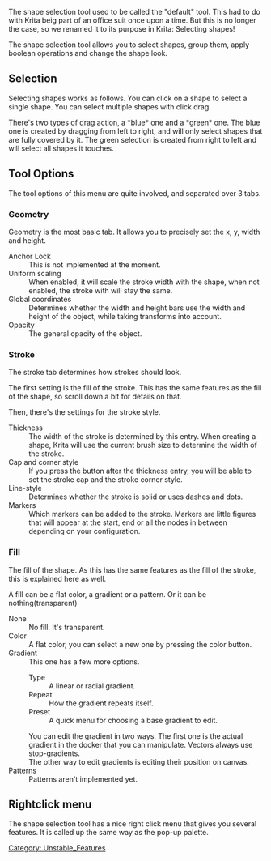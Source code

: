 {{ToolIcon|arrow}}

The shape selection tool used to be called the "default" tool. This had to do with Krita beig part of an office suit once upon a time. But this is no longer the case, so we renamed it to its purpose in Krita: Selecting shapes!

The shape selection tool allows you to select shapes, group them, apply boolean operations and change the shape look.

== Selection ==
Selecting shapes works as follows. You can click on a shape to select a single shape. You can select multiple shapes with click drag.

There's two types of drag action, a *blue* one and a *green* one. The blue one is created by dragging from left to right, and will only select shapes that are fully covered by it. The green selection is created from right to left and will select all shapes it touches.

== Tool Options ==
The tool options of this menu are quite involved, and separated over 3 tabs.

=== Geometry ===
Geometry is the most basic tab. It allows you to precisely set the x, y, width and height.

; Anchor Lock
: This is not implemented at the moment.
; Uniform scaling
: When enabled, it will scale the stroke width with the shape, when not enabled, the stroke with will stay the same.
; Global coordinates
: Determines whether the width and height bars use the width and height of the object, while taking transforms into account.
; Opacity
: The general opacity of the object.

=== Stroke ===
The stroke tab determines how strokes should look.

The first setting is the fill of the stroke. This has the same features as the fill of the shape, so scroll down a bit for details on that.

Then, there's the settings for the stroke style.

; Thickness
: The width of the stroke is determined by this entry. When creating a shape, Krita will use the current brush size to determine the width of the stroke.
; Cap and corner style
: If you press the button after the thickness entry, you will be able to set the stroke cap and the stroke corner style.
; Line-style
: Determines whether the stroke is solid or uses dashes and dots.
; Markers
: Which markers can be added to the stroke. Markers are little figures that will appear at the start, end or all the nodes in between depending on your configuration.

=== Fill ===
The fill of the shape. As this has the same features as the fill of the stroke, this is explained here as well.

A fill can be a flat color, a gradient or a pattern. Or it can be nothing(transparent)

; None
: No fill. It's transparent.
; Color
: A flat color, you can select a new one by pressing the color button.
; Gradient
: This one has a few more options.
:; Type
:: A linear or radial gradient.
:; Repeat
:: How the gradient repeats itself.
:; Preset
:: A quick menu for choosing a base gradient to edit.
: You can edit the gradient in two ways. The first one is the actual gradient in the docker that you can manipulate. Vectors always use stop-gradients.
: The other way to edit gradients is editing their position on canvas.
; Patterns
: Patterns aren't implemented yet.

== Rightclick menu ==

The shape selection tool has a nice right click menu that gives you several features. It is called up the same way as the pop-up palette.

[[Category: Unstable_Features]]
